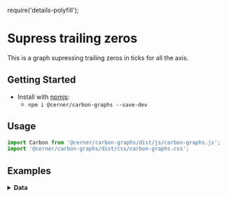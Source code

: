 require('details-polyfill');

# Supress trailing zeros

This is a graph supressing trailing zeros in ticks for all the axis.

## Getting Started

- Install with [npmjs](https://www.npmjs.com):
  - `npm i @cerner/carbon-graphs --save-dev`

## Usage
```js
import Carbon from '@cerner/carbon-graphs/dist/js/carbon-graphs.js';
import '@cerner/carbon-graphs/dist/css/carbon-graphs.css';
```

## Examples
<LineGraph />

<details>
<summary style={{fontSize: 24 }}>
<b>Data</b>
</summary>

### Graph Config object
<GraphConfig />
</details>
